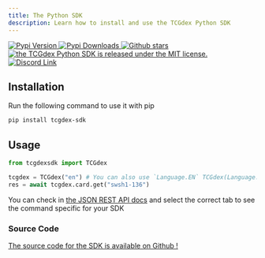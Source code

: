 ```yaml
---
title: The Python SDK
description: Learn how to install and use the TCGdex Python SDK
---
```


<p class="flex gap-2 justify-center">
	<a href="http://pypi.org/project/tcgdex-sdk">
		<img src="https://img.shields.io/pypi/v/tcgdex-sdk?style=flat-square" alt="Pypi Version" />
	</a>
	<a href="http://pypi.org/project/tcgdex-sdk">
		<img src="https://img.shields.io/pypi/dm/tcgdex-sdk?style=flat-square" alt="Pypi Downloads" />
	</a>
		<a href="https://github.com/tcgdex/python-sdk/stargazers">
		<img src="https://img.shields.io/github/stars/tcgdex/python-sdk?style=flat-square" alt="Github stars" />
	</a>
	<a href="https://github.com/tcgdex/python-sdk/actions/workflows/build.yml">
		<img src="https://img.shields.io/github/actions/workflow/status/tcgdex/python-sdk/build.yml?style=flat-square" alt="the TCGdex Python SDK is released under the MIT license." />
	</a>
	<a href="https://discord.gg/peACSRMZ7V">
		<img src="https://img.shields.io/discord/857231041261076491?color=%235865F2&label=Discord&style=flat-square" alt="Discord Link" />
	</a>
</p>

## Installation

Run the following command to use it with pip

```bash
pip install tcgdex-sdk
```
## Usage
```python
from tcgdexsdk import TCGdex

tcgdex = TCGdex("en") # You can also use `Language.EN` TCGdex(Language.EN)
res = await tcgdex.card.get("swsh1-136")
```

You can check in [the JSON REST API docs](/rest) and select the correct tab to see the command specific for your SDK


### Source Code

[The source code for the SDK is available on Github !](https://github.com/tcgdex/python-sdk)
